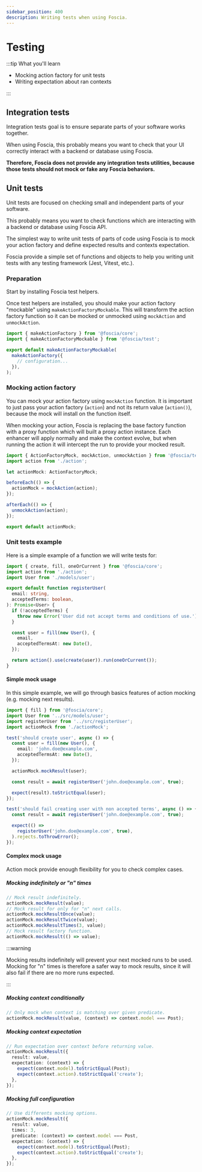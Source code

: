 ```yaml
---
sidebar_position: 400
description: Writing tests when using Foscia.
---
```



# Testing

:::tip What you'll learn

- Mocking action factory for unit tests
- Writing expectation about ran contexts

:::

## Integration tests

Integration tests goal is to ensure separate parts of your software works
together.

When using Foscia, this probably means you want to check that your UI correctly
interact with a backend or database using Foscia.

**Therefore, Foscia does not provide any integration tests utilities, because
those tests should not mock or fake any Foscia behaviors.**

## Unit tests

Unit tests are focused on checking small and independent parts of your software.

This probably means you want to check functions which are interacting with a
backend or database using Foscia API.

The simplest way to write unit tests of parts of code using Foscia is to mock
your action factory and define expected results and contexts expectation.

Foscia provide a simple set of functions and objects to help you writing unit
tests with any testing framework (Jest, Vitest, etc.).

### Preparation

Start by installing Foscia test helpers.

<ShellCommand command="add dev @foscia/test" />

Once test helpers are installed, you should make your action factory "mockable"
using `makeActionFactoryMockable`. This will transform the action factory
function so it can be mocked or unmocked using `mockAction` and `unmockAction`.

```typescript title="action.ts"
import { makeActionFactory } from '@foscia/core';
import { makeActionFactoryMockable } from '@foscia/test';

export default makeActionFactoryMockable(
  makeActionFactory({
    // configuration...
  }),
);
```

### Mocking action factory

You can mock your action factory using `mockAction` function. It is important to
just pass your action factory (`action`) and not its return value (`action()`),
because the mock will install on the function itself.

When mocking your action, Foscia is replacing the base factory function with a
proxy function which will built a proxy action instance. Each enhancer will
apply normally and make the context evolve, but when running the action it will
intercept the run to provide your mocked result.

```typescript title="test/actionMock.ts"
import { ActionFactoryMock, mockAction, unmockAction } from '@foscia/test';
import action from './action';

let actionMock: ActionFactoryMock;

beforeEach(() => {
  actionMock = mockAction(action);
});

afterEach(() => {
  unmockAction(action);
});

export default actionMock;
```

### Unit tests example

Here is a simple example of a function we will write tests for:

```typescript title="src/registerUser.ts"
import { create, fill, oneOrCurrent } from '@foscia/core';
import action from './action';
import User from './models/user';

export default function registerUser(
  email: string,
  acceptedTerms: boolean,
): Promise<User> {
  if (!acceptedTerms) {
    throw new Error('User did not accept terms and conditions of use.');
  }

  const user = fill(new User(), {
    email,
    acceptedTermsAt: new Date(),
  });

  return action().use(create(user)).run(oneOrCurrent());
}
```

#### Simple mock usage

In this simple example, we will go through basics features of action mocking
(e.g. mocking next results).

```typescript title="test/registerUser.test.ts"
import { fill } from '@foscia/core';
import User from '../src/models/user';
import registerUser from '../src/registerUser';
import actionMock from './actionMock';

test('should create user', async () => {
  const user = fill(new User(), {
    email: 'john.doe@example.com',
    acceptedTermsAt: new Date(),
  });

  actionMock.mockResult(user);

  const result = await registerUser('john.doe@example.com', true);

  expect(result).toStrictEqual(user);
});

test('should fail creating user with non accepted terms', async () => {
  const result = await registerUser('john.doe@example.com', true);

  expect(() =>
    registerUser('john.doe@example.com', true),
  ).rejects.toThrowError();
});
```

#### Complex mock usage

Action mock provide enough flexibility for you to check complex cases.

##### Mocking indefinitely or "n" times

```typescript
// Mock result indefinitely.
actionMock.mockResult(value);
// Mock result for only for "n" next calls.
actionMock.mockResultOnce(value);
actionMock.mockResultTwice(value);
actionMock.mockResultTimes(3, value);
// Mock result factory function.
actionMock.mockResult(() => value);
```

:::warning

Mocking results indefinitely will prevent your next mocked runs to be used.
Mocking for "n" times is therefore a safer way to mock results, since it will
also fail if there are no more runs expected.

:::

##### Mocking context conditionally

```typescript
// Only mock when context is matching over given predicate.
actionMock.mockResult(value, (context) => context.model === Post);
```

##### Mocking context expectation

```typescript
// Run expectation over context before returning value.
actionMock.mockResult({
  result: value,
  expectation: (context) => {
    expect(context.model).toStrictEqual(Post);
    expect(context.action).toStrictEqual('create');
  },
});
```

##### Mocking full configuration

```typescript
// Use differents mocking options.
actionMock.mockResult({
  result: value,
  times: 3,
  predicate: (context) => context.model === Post,
  expectation: (context) => {
    expect(context.model).toStrictEqual(Post);
    expect(context.action).toStrictEqual('create');
  },
});
```
